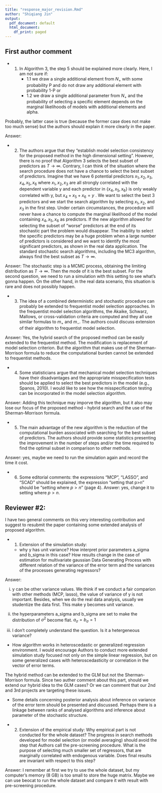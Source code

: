 ```yaml
---
title: "response_major_revision.Rmd"
author: "Shiqiang Jin"
output:
  pdf_document: default
  html_document:
    df_print: paged
---
```

## First author comment

- 1) In Algorithm 3, the step 5 should be explained more clearly. Here, I am not sure if:
     - 1.1 we draw a single additional element from $N_+$ with some probability P and do not draw any additional element with probability 1-P or
     - 1.2 we draw a single additional parameter from $N_+$ and the probability of selecting a specific element depends on the marginal likelihoods of models with additional elements and alpha.
     
Probably, the latter case is true (because the former case does not make too much sense) but the authors should explain it more clearly in the paper.

Answer: 

- 2) The authors argue that they "establish model selection consistency for the proposed method in the high dimensional setting". However, there is no proof that Algorithm 3 selects the best subset of predictors as $T\rightarrow \infty$.
Contrary, I can think of the situation where the search procedure does not have a chance to select the best subset of predictors. Imagine that we have 6 potential predictors $x_1, x_2, x_3, x_4, x_5, x_6$ where $x_1, x_2, x_3$ are all strongly correlated with the dependent variable y and each predictor in  $\{x_4, x_5, x_6\}$ is only weakly correlated with y, but $x_4+ x_5+ x_6=y$ .  We want to select the best 3 predictors and we start the search algorithm by selecting $x_1, x_2$, and $x_3$ in the first step. Under certain circumstances, the procedure will never have a chance to compute the marginal likelihood of the model containing $x_4, x_5, x_6$ as predictors. If the new algorithm allowed for selecting the subset of "worse" predictors at the end of its stochastic part the problem would disappear.
The inability to select the specific predictors may be a huge problem when a large number of predictors is considered and we want to identify the most significant predictors, as shown in the real data application.  The standard stochastic search algorithms, including the MC3 algorithm, always find the best subset as $T\rightarrow \infty$.

Answer: The stochastic step is a MCMC process, obtaining the limiting distribution as $T\rightarrow \infty$. Then the mode of it is the best subset.
For the second question, we need to run a simulation with this setting to see what's gonna happen. On the other hand, in the real data scenario, this situation is rare and does not possibly happen.

- 3) The idea of a combined deterministic and stochastic procedure can probably be extended to frequentist model selection approaches. In the frequentist model selection algorithms, the Akaike, Schwarz, Mallows, or cross-validation criteria are computed and they all use similar formulas to $m_+$ and $m_-$. The authors could discuss extension of their algorithm to frequentist model selection.

Answer: Yes, the hybrid search of the proposed method can be easily extended to the frequentist method. The modification is replacement of model selection criterion. But the algorithm that makes use of the Sherman-Morrison formula to reduce the computational burden cannot be extended to frequentist methods. 

- 4) Some statisticians argue that mechanical model selection techniques have their disadvantages and the appropriate misspecification tests should be applied to select the best predictors in the model (e.g., Spanos, 2010).  I would like to see how the misspecification testing can be incorporated in the model selection algorithm.

Answer: Adding this technique may imporve the algorithm, but it also may lose our focus of the proposed method -- hybrid search and the use of the Sherman-Morrison formula. 

- 5) The main advantage of the new algorithm is the reduction of the computational burden associated with searching for the best subset of predictors. The authors should provide some statistics presenting the improvement in the number of steps and/or the time required to find the optimal subset in comparison to other methods.

Answer: yes, maybe we need to run the simulation again and record the time it cost. 

- 6) Some editorial comments: the expressions  "MCP", "LASSO", and "SCAD" should be explained, the expression "setting that p>n" should be "setting where $p>n$" (page 4).
Answer: yes, change it to setting where $p>n$. 



## Reviewer #2: 

I have two general comments on this very interesting contribution and suggest to resubmit the paper containing some extended analysis of proposed algorithm.

- 1) Extension of the simulation study:
  - why y has unit variance? How interpret prior parameters a_sigma and b_sigma in this case? How results change in the case of estimation for multivariate gaussian Data Generating Process with different relation of the variance of the error term and the variances of the processes generating regressors?
  
Answer: 

i) y can be other variance values. We think if we conduct a fair comparion with other methods (MCP, lasso), the value of variance of y is not important. Besides, when we do the real data analysis, usually we studentize the data first. This make y becomes unit variance. 

ii) the hyperparameters a_sigma and b_sigma are set to make the distribution of $\sigma^2$ become flat. $a_\sigma = b_\sigma = 1$ 

iii) I don't completely understand the question. Is it a hetergeneous variance?


  - How algorithm works in heteroscedastic or generalized regression environment. I would encourage Authors to conduct more extended simulation study focused not only on the simple linear regression, but on some generalized cases with heteroscedasticity or correlation in the vector of error terms.
  
The hybrid method can be extended to the GLM but not the Sherman-Morrison formula. Since two auther comment about this part, should we extend our hybrid idea to the GLM cases? Or we can comment that our 2nd and 3rd projects are targeting these issues. 
  
  - Some details concerning posterior analysis about inference on variance of the error term should be presented and discussed. Perhaps there is a linkage between ranks of analysed algorithms and inference about parameter of the stochastic structure.
  
  
  
- 2) Extension of the empirical study:
Why empirical part is not conducted for the whole dataset? The progress in search methods developed for model selection (or model averaging) should avoid the step that Authors call the pre-screening procedure. What is the purpose of selecting much smaller set of regressors, that are marginally correlated with endogenous variable. Does final results are invariant with respect to this step?

Answer: I remember at first we try to use the whole dataset, but my computer's memory (8 GB) is too small to store the huge matrix. Maybe we can use beocat to run the whole dataset and compare it with result with pre-screening procedure. 